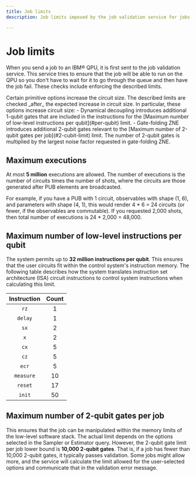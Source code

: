 ```yaml
---
title: Job limits
description: Job limits imposed by the job validation service for jobs sent to IBM QPUs.

---
```

# Job limits

When you send a job to an IBM&reg; QPU, it is first sent to the job validation service.  This service tries to ensure that the job will be able to run on the QPU so you don't have to wait for it to go through the queue and then have the job fail.  These checks include enforcing the described limits.

<Admonition type="note">
Certain primitive options increase the circuit size.  The described limits are checked _after_ the expected increase in circuit size. In particular, these options increase circuit size:
  - Dynamical decoupling introduces additional 1-qubit gates that are included in the instructions for the [Maximum number of low-level instructions per qubit](#per-qubit) limit.
  - Gate-folding ZNE introduces additional 2-qubit gates relevant to the [Maximum number of 2-qubit gates per job](#2-cubit-limit) limit. The number of 2-qubit gates is multiplied by the largest noise factor requested in gate-folding ZNE.
</Admonition>

<span id="max-shots"></span>
## Maximum executions

At most **5 million** executions are allowed.  The number of executions is the number of circuits times the number of shots, where the circuits are those generated after PUB elements are broadcasted.

For example, if you have a PUB with 1 circuit, observables with shape (1, 6), and parameters with shape (4, 1), this would render 4 * 6 = 24 circuits (or fewer, if the observables are commutable). If you requested 2,000 shots, then total number of executions is 24 * 2,000 = 48,000.

<span id="per-qubit"></span>
## Maximum number of low-level instructions per qubit

The system permits up to **32 million instructions per qubit**. This ensures that the user circuits fit within the control system's instruction memory.  The following table describes how the system translates instruction set architecture (ISA) circuit instructions to control system instructions when calculating this limit.

| Instruction | Count |
|:-----------:|:-----:|
| `rz`          | 1     |
| `delay`       | 1     |
| `sx`          | 2     |
| `x`           | 2     |
| `cx`          | 5     |
| `cz`          | 5     |
| `ecr`         | 5     |
| `measure`     | 10    |
| `reset`       | 17    |
| `init`        | 50    |

<span id="2-qubit-limit"></span>
## Maximum number of 2-qubit gates per job

This ensures that the job can be manipulated within the memory limits of the low-level software stack. The actual limit depends on the options selected in the Sampler or Estimator query. However, the 2-qubit gate limit per job lower bound is **10,000 2-qubit gates**. That is, if a job has fewer than 10,000 2-qubit gates, it typically passes validation. Some jobs might allow more, and the service will calculate the limit allowed for the user-selected options and communicate that in the validation error message.